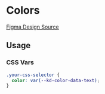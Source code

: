 
<Meta of={DataVizColorsStories} />

# Colors

[Figma Design Source](https://www.figma.com/design/9NrpK3rmbOk0lhlFkEPSaO/Data-Viz-Component-Library?node-id=1356-1341&node-type=canvas&m=dev)

<Stories />

## Usage

### CSS Vars

```css
.your-css-selector {
  color: var(--kd-color-data-text);
}
```

